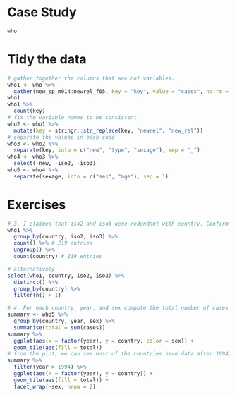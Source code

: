 
# Case Study
```{r}
who
```

# Tidy the data
```{r}
# gather together the columns that are not variables.
who1 <- who %>% 
  gather(new_sp_m014:newrel_f65, key = "key", value = "cases", na.rm = TRUE)
who1
who1 %>% 
  count(key)
# fix the variable names to be consistent
who2 <- who1 %>% 
  mutate(key = stringr::str_replace(key, "newrel", "new_rel"))
# separate the values in each code
who3 <- who2 %>% 
  separate(key, into = c("new", "type", "sexage"), sep = "_")
who4 <- who3 %>% 
  select(-new, -iso2, -iso3)
who5 <- who4 %>% 
  separate(sexage, into = c("sex", "age"), sep = 1)
```

# Exercises
```{r}
# 3. I claimed that iso2 and iso3 were redundant with country. Confirm this claim.
who1 %>% 
  group_by(country, iso2, iso3) %>% 
  count() %>% # 219 entries
  ungroup() %>% 
  count(country) # 219 entries

# alternatively
select(who1, country, iso2, iso3) %>%
  distinct() %>%
  group_by(country) %>%
  filter(n() > 1)

# 4. For each country, year, and sex compute the total number of cases of TB. Make an informative visualisation of the data.
summary <- who5 %>% 
  group_by(country, year, sex) %>% 
  summarise(total = sum(cases))
summary %>% 
  ggplot(aes(x = factor(year), y = country, color = sex)) +
  geom_tile(aes(fill = total))
# from the plot, we can see most of the countries have data after 1994, so we'll filter out data before 1995.
summary %>% 
  filter(year > 1994) %>% 
  ggplot(aes(x = factor(year), y = country)) +
  geom_tile(aes(fill = total)) +
  facet_wrap(~sex, nrow = 2)
```